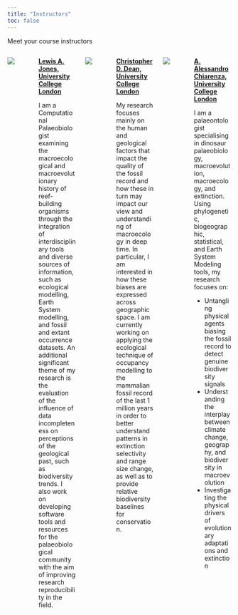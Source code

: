 ```yaml
---
title: "Instructors"
toc: false
---
```


Meet your course instructors

:::: {.columns}

::: {.column width="20%"}

![](images/lewis.jpg)

:::

::: {.column width="5%"}
<!-- empty column to create gap -->
:::

::: {.column width="75%"}

**[Lewis A. Jones, University College London](https://www.ucl.ac.uk/earth-sciences/people/research-fellows/dr-lewis-jones)**

I am a Computational Palaeobiologist examining the macroecological and macroevolutionary history of reef-building organisms through the integration of interdisciplinary tools and diverse sources of information, such as ecological modelling, Earth System modelling, and fossil and extant occurrence datasets. An additional significant theme of my research is the evaluation of the influence of data incompleteness on perceptions of the geological past, such as biodiversity trends. I also work on developing software tools and resources for the palaeobiological community with the aim of improving research reproducibility in the field.

:::

::: {.column width="20%"}

![](images/chris.jpg)

:::

::: {.column width="5%"}
<!-- empty column to create gap -->
:::

::: {.column width="75%"}

**[Christopher D. Dean, University College London](https://www.ucl.ac.uk/earth-sciences/people/research-staff/dr-chris-dean)**

My research focuses mainly on the human and geological factors that impact the quality of the fossil record and how these in turn may impact our view and understanding of macroecology in deep time. In particular, I am interested in how these biases are expressed across geographic space. I am currently working on applying the ecological technique of occupancy modelling to the mammalian fossil record of the last 1 million years in order to better understand patterns in extinction selectivity and range size change, as well as to provide relative biodiversity baselines for conservation.

:::

::: {.column width="20%"}

![](images/ale.jpg)

:::

::: {.column width="5%"}
<!-- empty column to create gap -->
:::

::: {.column width="75%"}

**[A. Alessandro Chiarenza, University College London](https://www.ucl.ac.uk/earth-sciences/people/research-fellows/dr-alfio-alessandro-chiarenza)**

I am a palaeontologist specialising in dinosaur palaeobiology, macroevolution, macroecology, and extinction. Using phylogenetic, biogeographic, statistical, and Earth System Modeling tools, my research focuses on: 

- Untangling physical agents biasing the fossil record to detect genuine biodiversity signals
- Understanding the interplay between climate change, geography, and biodiversity in macroevolution
- Investigating the physical drivers of evolutionary adaptations and extinction

:::

::::